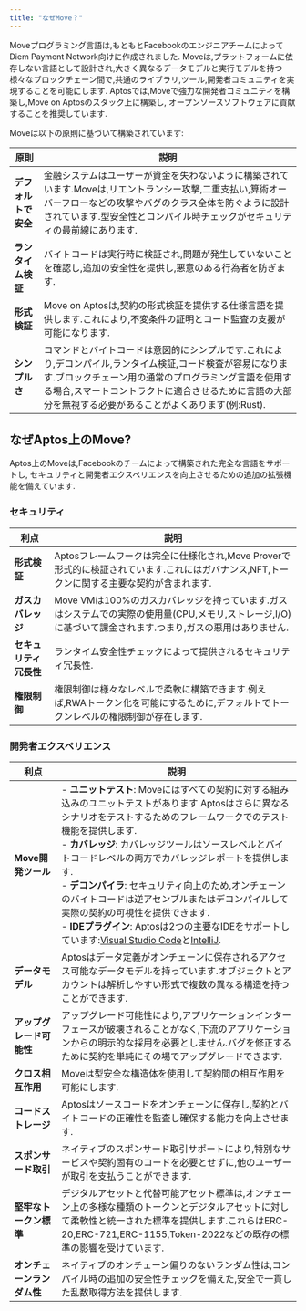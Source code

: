 ```yaml
---
title: "なぜMove？"
---
```


Moveプログラミング言語は,もともとFacebookのエンジニアチームによってDiem Payment Network向けに作成されました.
Moveは,プラットフォームに依存しない言語として設計され,大きく異なるデータモデルと実行モデルを持つ
様々なブロックチェーン間で,共通のライブラリ,ツール,開発者コミュニティを実現することを可能にします.
Aptosでは,Moveで強力な開発者コミュニティを構築し,Move on Aptosのスタック上に構築し,
オープンソースソフトウェアに貢献することを推奨しています.

Moveは以下の原則に基づいて構築されています:

| **原則**       | **説明**                                                                                                                                        |
| ------------ | --------------------------------------------------------------------------------------------------------------------------------------------- |
| **デフォルトで安全** | 金融システムはユーザーが資金を失わないように構築されています.Moveは,リエントランシー攻撃,二重支払い,算術オーバーフローなどの攻撃やバグのクラス全体を防ぐように設計されています.型安全性とコンパイル時チェックがセキュリティの最前線にあります.                  |
| **ランタイム検証**  | バイトコードは実行時に検証され,問題が発生していないことを確認し,追加の安全性を提供し,悪意のある行為者を防ぎます.                                                                                    |
| **形式検証**     | Move on Aptosは,契約の形式検証を提供する仕様言語を提供します.これにより,不変条件の証明とコード監査の支援が可能になります.                                                                         |
| **シンプルさ**    | コマンドとバイトコードは意図的にシンプルです.これにより,デコンパイル,ランタイム検証,コード検査が容易になります.ブロックチェーン用の通常のプログラミング言語を使用する場合,スマートコントラクトに適合させるために言語の大部分を無視する必要があることがよくあります(例:Rust). |

## なぜAptos上のMove?

Aptos上のMoveは,Facebookのチームによって構築された完全な言語をサポートし,
セキュリティと開発者エクスペリエンスを向上させるための追加の拡張機能を備えています.

### セキュリティ

| **利点**        | **説明**                                                                                     |
| ------------- | ------------------------------------------------------------------------------------------ |
| **形式検証**      | Aptosフレームワークは完全に仕様化され,Move Proverで形式的に検証されています.これにはガバナンス,NFT,トークンに関する主要な契約が含まれます.          |
| **ガスカバレッジ**   | Move VMは100%のガスカバレッジを持っています.ガスはシステムでの実際の使用量(CPU,メモリ,ストレージ,I/O)に基づいて課金されます.つまり,ガスの悪用はありません. |
| **セキュリティ冗長性** | ランタイム安全性チェックによって提供されるセキュリティ冗長性.                                                            |
| **権限制御**      | 権限制御は様々なレベルで柔軟に構築できます.例えば,RWAトークン化を可能にするために,デフォルトでトークンレベルの権限制御が存在します.                      |

### 開発者エクスペリエンス

| **利点**          | **説明**                                                                                                                                                                                                                                                                                                                                                                                                                                                                        |
| --------------- | ----------------------------------------------------------------------------------------------------------------------------------------------------------------------------------------------------------------------------------------------------------------------------------------------------------------------------------------------------------------------------------------------------------------------------------------------------------------------------- |
| **Move開発ツール**   | - **ユニットテスト**: Moveにはすべての契約に対する組み込みのユニットテストがあります.Aptosはさらに異なるシナリオをテストするためのフレームワークでのテスト機能を提供します.<br /> - **カバレッジ**: カバレッジツールはソースレベルとバイトコードレベルの両方でカバレッジレポートを提供します.<br /> - **デコンパイラ**: セキュリティ向上のため,オンチェーンのバイトコードは逆アセンブルまたはデコンパイルして実際の契約の可視性を提供できます.<br /> - **IDEプラグイン**: Aptosは2つの主要なIDEをサポートしています:[Visual Studio Code](https://marketplace.visualstudio.com/items?itemName=MoveBit.aptos-move-analyzer)と[IntelliJ](https://plugins.jetbrains.com/plugin/14721-move-on-aptos). |
| **データモデル**      | Aptosはデータ定義がオンチェーンに保存されるアクセス可能なデータモデルを持っています.オブジェクトとアカウントは解析しやすい形式で複数の異なる構造を持つことができます.                                                                                                                                                                                                                                                                                                                                                                                        |
| **アップグレード可能性**  | アップグレード可能性により,アプリケーションインターフェースが破壊されることがなく,下流のアプリケーションからの明示的な採用を必要としません.バグを修正するために契約を単純にその場でアップグレードできます.                                                                                                                                                                                                                                                                                                                                                                       |
| **クロス相互作用**     | Moveは型安全な構造体を使用して契約間の相互作用を可能にします.                                                                                                                                                                                                                                                                                                                                                                                                                                             |
| **コードストレージ**    | Aptosはソースコードをオンチェーンに保存し,契約とバイトコードの正確性を監査し確保する能力を向上させます.                                                                                                                                                                                                                                                                                                                                                                                                                       |
| **スポンサード取引**    | ネイティブのスポンサード取引サポートにより,特別なサービスや契約固有のコードを必要とせずに,他のユーザーが取引を支払うことができます.                                                                                                                                                                                                                                                                                                                                                                                                           |
| **堅牢なトークン標準**   | デジタルアセットと代替可能アセット標準は,オンチェーン上の多様な種類のトークンとデジタルアセットに対して柔軟性と統一された標準を提供します.これらはERC-20,ERC-721,ERC-1155,Token-2022などの既存の標準の影響を受けています.                                                                                                                                                                                                                                                                                                                                               |
| **オンチェーンランダム性** | ネイティブのオンチェーン偏りのないランダム性は,コンパイル時の追加の安全性チェックを備えた,安全で一貫した乱数取得方法を提供します.                                                                                                                                                                                                                                                                                                                                                                                                            |
